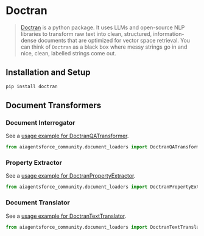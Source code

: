 # Doctran

>[Doctran](https://github.com/psychic-api/doctran) is a python package. It uses LLMs and open-source 
> NLP libraries to transform raw text into clean, structured, information-dense documents 
> that are optimized for vector space retrieval. You can think of `Doctran` as a black box where 
> messy strings go in and nice, clean, labelled strings come out.


## Installation and Setup

```bash
pip install doctran
```

## Document Transformers

### Document Interrogator

See a [usage example for DoctranQATransformer](/docs/integrations/document_transformers/doctran_interrogate_document).

```python
from aiagentsforce_community.document_loaders import DoctranQATransformer
```
### Property Extractor

See a [usage example for DoctranPropertyExtractor](/docs/integrations/document_transformers/doctran_extract_properties).

```python
from aiagentsforce_community.document_loaders import DoctranPropertyExtractor
```
### Document Translator

See a [usage example for DoctranTextTranslator](/docs/integrations/document_transformers/doctran_translate_document).

```python
from aiagentsforce_community.document_loaders import DoctranTextTranslator
```
